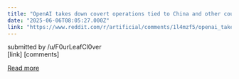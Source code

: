 ```yaml
---
title: "OpenAI takes down covert operations tied to China and other countries"
date: "2025-06-06T08:05:27.000Z"
link: "https://www.reddit.com/r/artificial/comments/1l4mzf5/openai_takes_down_covert_operations_tied_to_china/"
---
```


submitted by    /u/F0urLeafCl0ver  
 [link]   [comments]

[Read more](https://www.reddit.com/r/artificial/comments/1l4mzf5/openai_takes_down_covert_operations_tied_to_china/)
